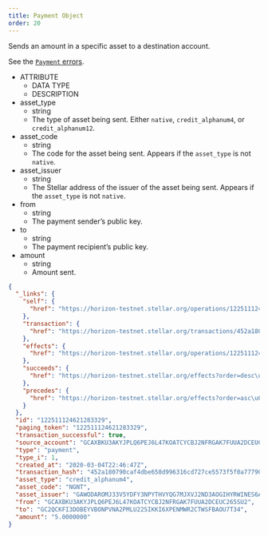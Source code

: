 ```yaml
---
title: Payment Object
order: 20
---
```



Sends an amount in a specific asset to a destination account.

See the [`Payment` errors](../../errors/result-codes/operation-specific/payment.mdx).

<AttributeTable>

- ATTRIBUTE
  - DATA TYPE
  - DESCRIPTION
- asset_type
  - string
  - The type of asset being sent. Either `native`, `credit_alphanum4`, or `credit_alphanum12`.
- asset_code
  - string
  - The code for the asset being sent. Appears if the `asset_type` is not `native`.
- asset_issuer
  - string
  - The Stellar address of the issuer of the asset being sent. Appears if the `asset_type` is not `native`.
- from
  - string
  - The payment sender’s public key.
- to
  - string
  - The payment recipient’s public key.
- amount
  - string
  - Amount sent.

</AttributeTable>

<ExampleResponse>

```json
{
  "_links": {
    "self": {
      "href": "https://horizon-testnet.stellar.org/operations/122511124621283329"
    },
    "transaction": {
      "href": "https://horizon-testnet.stellar.org/transactions/452a180790caf4dbe658d996316cd727ce5573f5f0a77790da540cc49214fe80"
    },
    "effects": {
      "href": "https://horizon-testnet.stellar.org/operations/122511124621283329/effects"
    },
    "succeeds": {
      "href": "https://horizon-testnet.stellar.org/effects?order=desc\u0026cursor=122511124621283329"
    },
    "precedes": {
      "href": "https://horizon-testnet.stellar.org/effects?order=asc\u0026cursor=122511124621283329"
    }
  },
  "id": "122511124621283329",
  "paging_token": "122511124621283329",
  "transaction_successful": true,
  "source_account": "GCAXBKU3AKYJPLQ6PEJ6L47KOATCYCBJ2NFRGAK7FUUA2DCEUC265SU2",
  "type": "payment",
  "type_i": 1,
  "created_at": "2020-03-04T22:46:47Z",
  "transaction_hash": "452a180790caf4dbe658d996316cd727ce5573f5f0a77790da540cc49214fe80",
  "asset_type": "credit_alphanum4",
  "asset_code": "NGNT",
  "asset_issuer": "GAWODAROMJ33V5YDFY3NPYTHVYQG7MJXVJ2ND3AOGIHYRWINES6ACCPD",
  "from": "GCAXBKU3AKYJPLQ6PEJ6L47KOATCYCBJ2NFRGAK7FUUA2DCEUC265SU2",
  "to": "GC2QCKFI3DOBEYVBONPVNA2PMLU225IKKI6XPENMWR2CTWSFBAOU7T34",
  "amount": "5.0000000"
}
```

</ExampleResponse>
